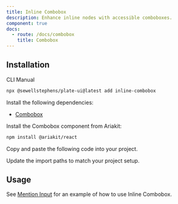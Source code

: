 ```yaml
---
title: Inline Combobox
description: Enhance inline nodes with accessible comboboxes.
component: true
docs:
  - route: /docs/combobox
    title: Combobox
---
```


## Installation

<Tabs defaultValue="cli">

<TabsList>
<TabsTrigger value="cli">CLI</TabsTrigger>
<TabsTrigger value="manual">Manual</TabsTrigger>
</TabsList>
<TabsContent value="cli">

```bash
npx @sewellstephens/plate-ui@latest add inline-combobox
```

</TabsContent>

<TabsContent value="manual">

<Steps>

<Step>

Install the following dependencies:

- [Combobox](/docs/combobox)

</Step>

<Step>

Install the Combobox component from Ariakit:

```bash
npm install @ariakit/react
```

</Step>

<Step>

Copy and paste the following code into your project.

</Step>

<ComponentSource name="inline-combobox" />

<Step>

Update the import paths to match your project setup.

</Step>

</Steps>

</TabsContent>

</Tabs>

## Usage

See [Mention Input](/docs/components/mention-input-element) for an example of how to use Inline Combobox.

<ComponentSource name="mention-input-element" />
